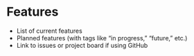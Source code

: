 # Features

- List of current features
- Planned features (with tags like “in progress,” “future,” etc.)
- Link to issues or project board if using GitHub
